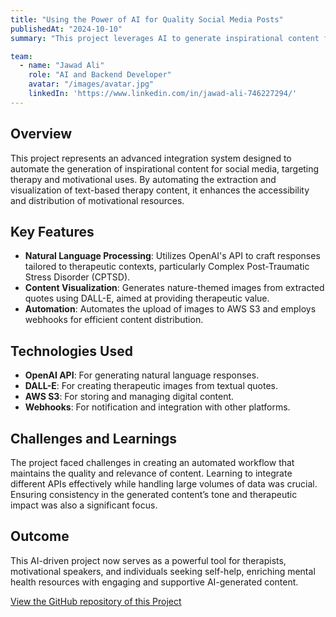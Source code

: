 ```yaml
---
title: "Using the Power of AI for Quality Social Media Posts"
publishedAt: "2024-10-10"
summary: "This project leverages AI to generate inspirational content for social media, focusing on mental health and motivational themes, utilizing tools like the OpenAI API and DALL-E for image creation."

team:
  - name: "Jawad Ali"
    role: "AI and Backend Developer"
    avatar: "/images/avatar.jpg"
    linkedIn: 'https://www.linkedin.com/in/jawad-ali-746227294/'
---
```


## Overview

This project represents an advanced integration system designed to automate the generation of inspirational content for social media, targeting therapy and motivational uses. By automating the extraction and visualization of text-based therapy content, it enhances the accessibility and distribution of motivational resources.

## Key Features

- **Natural Language Processing**: Utilizes OpenAI's API to craft responses tailored to therapeutic contexts, particularly Complex Post-Traumatic Stress Disorder (CPTSD).
- **Content Visualization**: Generates nature-themed images from extracted quotes using DALL-E, aimed at providing therapeutic value.
- **Automation**: Automates the upload of images to AWS S3 and employs webhooks for efficient content distribution.

## Technologies Used

- **OpenAI API**: For generating natural language responses.
- **DALL-E**: For creating therapeutic images from textual quotes.
- **AWS S3**: For storing and managing digital content.
- **Webhooks**: For notification and integration with other platforms.

## Challenges and Learnings

The project faced challenges in creating an automated workflow that maintains the quality and relevance of content. Learning to integrate different APIs effectively while handling large volumes of data was crucial. Ensuring consistency in the generated content’s tone and therapeutic impact was also a significant focus.

## Outcome

This AI-driven project now serves as a powerful tool for therapists, motivational speakers, and individuals seeking self-help, enriching mental health resources with engaging and supportive AI-generated content.

[View the GitHub repository of this Project](https://github.com/JD751/langchain_AI)

